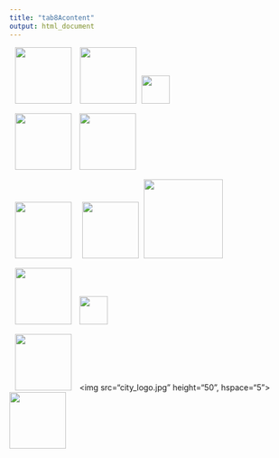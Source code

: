 ```yaml
---
title: "tab8Acontent"
output: html_document
---
```

<img src="jamie.jpg" height="100" hspace="10" align="left">
<img src="gc_logo.jpg" height="100" hspace="5">
<img src="city_logo.jpg" height="50">

<img src="matt.jpg" height="100" hspace="10">
<img src="UConn_logo.tiff" width="100">

<img src="bruno.jpg" height="100" hspace ="10">
<img src="ufg.jpg" width="100" hspace="5">
<img src="uah.jpg" width="140">

<img src="bob.jpg" height="100" hspace="10">
<img src="aarhus.jpg" height="50">

<img src="rob.jpg" height="100" hspace="10">
<img src="city_logo.jpg" height="50", hspace="5">
<img src="gc_logo.jpg" height="100">
